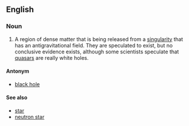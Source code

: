 ==English==

===Noun===

#A region of dense matter that is being released from a [[singularity]] that has an antigravitational field.  They are speculated to exist, but no conclusive evidence exists, although some scientists speculate that [[quasar]]s are really white holes.

====Antonym====
*[[black hole]]

====See also====
*[[star]]
*[[neutron star]]